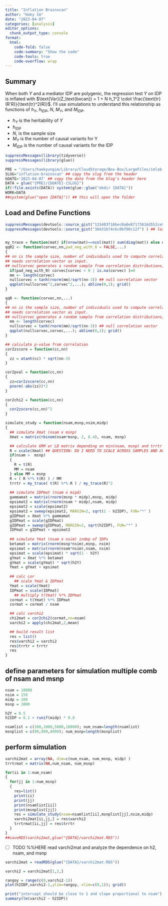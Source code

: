 ```yaml
---
title: "Inflation Brainxcan"
author: "Haky Im"
date: "2023-04-07"
categories: [analysis]
editor_options: 
  chunk_output_type: console
format:
  html:
    code-fold: false
    code-summary: "Show the code"
    code-tools: true
    code-overflow: wrap
---
```


::: {.callout-tip}
## Summary
When both $Y$ and a mediator IDP are polygenic, the regression test $Y$ on IDP is inflated with $\text{Var}(Z_\text{bxcan}) = 1 + N h_1^2 \cdot \frac{\text{tr}(R'R)}{\text{tr}^2(R)}$. I'll use simulations to understand this relationship as functions of $h_Y$, $h_\text{IDP}$, $N$, $M_Y$, and $M_\text{IDP}$. 
:::

- $h_Y$ is the heritability of $Y$
- $h_\text{IDP}$
- $N$, is the sample size
- $M_Y$ is the number of causal variants for Y
- $M_\text{IDP}$ is the number of causal variants for the IDP

```r
suppressMessages(library(tidyverse))
suppressMessages(library(glue))

PRE = "/Users/haekyungim/Library/CloudStorage/Box-Box/LargeFiles/imlab-data/data-Github/web-data"
SLUG="inflation-brainxcan" ## copy the slug from the header
bDATE='2023-04-07' ## copy the date from the blog's header here
DATA = glue("{PRE}/{bDATE}-{SLUG}")
if(!file.exists(DATA)) system(glue::glue("mkdir {DATA}"))
WORK=DATA
##system(glue("open {DATA}")) ## this will open the folder 
```

## Load and Define Functions
```r
suppressMessages(devtools::source_gist("115403f16bec0a0e871f3616d552ce9b") ) ## load fn_ratxcan, fast regression and other convenience functions to correlate subsets of columns of two matrices
suppressMessages(devtools::source_gist("38431b74c6c0bf90c12f") ) ## load qqunif


my_trace = function(mat) if(nrow(mat)==ncol(mat)) sum(diag(mat)) else error("matrix is not diagonal")
qqR2 <- function(corvec,nn,pad_neg_with_0 = FALSE,...)
{
## nn is the sample size, number of individuals used to compute correlation.
## needs correlation vector as input.
## nullcorvec generates a random sample from correlation distributions, under the null hypothesis of 0 correlation using Fisher's approximation.
  if(pad_neg_with_0) corvec[corvec < 0 | is.na(corvec) ]=0
  mm <- length(corvec)
  nullcorvec = tanh(rnorm(mm)/sqrt(nn-3)) ## null correlation vector
  qqplot(nullcorvec^2,corvec^2,...); abline(0,1); grid()
}

qqR <- function(corvec,nn,...)
{
## nn is the sample size, number of individuals used to compute correlation.
## needs correlation vector as input.
## nullcorvec generates a random sample from correlation distributions, under the null hypothesis of 0 correlation using Fisher's approximation.
  mm <- length(corvec)
  nullcorvec = tanh(rnorm(mm)/sqrt(nn-3)) ## null correlation vector
  qqplot(nullcorvec,corvec,...); abline(0,1); grid()
}

## calculate p-value from correlation
cor2zscore = function(cc,nn) 
{
  zz = atanh(cc) * sqrt(nn-3)
}

cor2pval = function(cc,nn) 
{
  zz=cor2zscore(cc,nn)
  pnorm(-abs(zz))*2
}

cor2chi2 = function(cc,nn)
{
  cor2zscore(cc,nn)^2
}
```



```r

simulate_study = function(nsam,msnp,nsim,midp)
{
  ## simulate Xmat (nsam x msnp)
  Xmat = matrix(rbinom(nsam*msnp, 2, 0.4), nsam, msnp)

  ## calculate GRM or LD matrix depending on min(nsam, msnp) and trrtr
  R = scale(Xmat) ## QUESTION: DO I NEED TO SCALE ACROSS SAMPLES AND ACROSS SNPS?
  if(nsam >  msnp) 
  {
    R = t(R)
    MM = nsam
  } else MM = msnp
  R = ( R %*% t(R) ) / MM
  trrtr = my_trace( t(R) %*% R ) / my_trace(R)^2
  
  ## simulate IDPmat (nsam x mipd) 
  gammamat = matrix(rnorm(msnp * midp),msnp, midp)
  epsimat2 = matrix(rnorm(nsam * midp),nsam, midp)
  epsimat2 = scale(epsimat2)
  epsimat2 = sweep(epsimat2, MARGIN=2, sqrt(1 - h2IDP), FUN="*" )
  gIDPmat = Xmat %*% gammamat
  gIDPmat = scale(gIDPmat) 
  gIDPmat = sweep(gIDPmat, MARGIN=2, sqrt(h2IDP), FUN="*" )
  IDPmat = gIDPmat + epsimat2
  
  ## simulate Ymat (nsam x nsim) indep of IDPs
  betamat = matrix(rnorm(msnp*nsim),msnp, nsim)
  epsimat = matrix(rnorm(nsam*nsim),nsam, nsim)
  epsimat = scale(epsimat) * sqrt(1 - h2Y)
  gYmat = Xmat %*% betamat
  gYmat = scale(gYmat) * sqrt(h2Y)
  Ymat = gYmat + epsimat
  
  ## calc cor
    ## scale Ymat & IDPmat
  Ymat = scale(Ymat)
  IDPmat = scale(IDPmat)
    ## multiply t(Ymat) %*% IDPmat
  cormat = t(Ymat) %*% IDPmat
  cormat = cormat / nsam

  ## calc varchi2
  chi2mat = cor2chi2(cormat,nn=nsam)
  varchi2 = apply(chi2mat,2,mean)

  ## build result list
  res = list()
  res$varchi2 = varchi2
  res$trrtr = trrtr
  res
}


```

## define parameters for simulation multiple comb of nsam and msnp
```r
nsam = 10000
nsim = 150
midp = 100
msnp = 1000

h2Y = 0.5
h2IDP = 0.1 + runif(midp) * 0.8

nsamlist = c(100,1000,5000,10000); num_nsam=length(nsamlist)
msnplist = c(99,999,4999); num_msnp=length(msnplist)
```

## perform simulation
```r
varchi2mat = array(NA, dim=c(num_nsam, num_msnp, midp) )
trrtrmat = matrix(NA,num_nsam, num_msnp)

for(ii in 1:num_nsam)
{
  for(jj in 1:num_msnp)
  {
    res=list()
    print(ii)
    print(jj)
    print(nsamlist[ii])
    print(msnplist[jj])
    res = simulate_study(nsam=nsamlist[ii],msnplist[jj],nsim,midp)
    varchi2mat[ii,jj,] = res$varchi2
    trrtrmat[ii,jj] = res$trrtr
  }
}
##saveRDS(varchi2mat,glue("{DATA}/varchi2mat.RDS"))

```

- [ ] TODO %%HERE read varchi2mat and analyze the dependence on h2, nsam, and msnp

```r

varchi2mat = readRDS(glue("{DATA}/varchi2mat.RDS"))

varchi2 = varchi2mat[1,2,]

rangoy = range(c(0,varchi2-1))
plot(h2IDP,varchi2-1,ylim=rangoy, xlim=c(0,1)); grid()

print("intercept should be close to 1 and slope proportional to nsam")
summary(lm(varchi2 ~ h2IDP))


```





